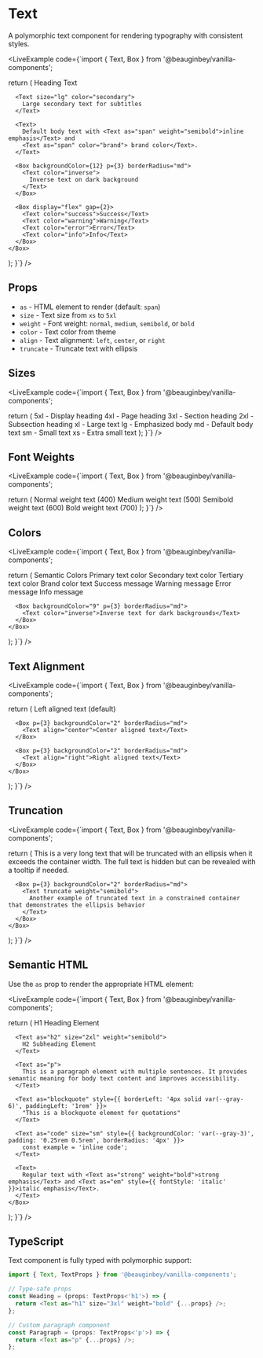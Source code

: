 
# Text

A polymorphic text component for rendering typography with consistent styles.

<LiveExample
  code={`import { Text, Box } from '@beauginbey/vanilla-components';

  return (
    <Box display="flex" flexDirection="column" gap={3}>
      <Text as="h1" size="4xl" weight="bold">
        Heading Text
      </Text>
      
      <Text size="lg" color="secondary">
        Large secondary text for subtitles
      </Text>
      
      <Text>
        Default body text with <Text as="span" weight="semibold">inline emphasis</Text> and
        <Text as="span" color="brand"> brand color</Text>.
      </Text>
      
      <Box backgroundColor={12} p={3} borderRadius="md">
        <Text color="inverse">
          Inverse text on dark background
        </Text>
      </Box>
      
      <Box display="flex" gap={2}>
        <Text color="success">Success</Text>
        <Text color="warning">Warning</Text>
        <Text color="error">Error</Text>
        <Text color="info">Info</Text>
      </Box>
    </Box>
  );
}`}
/>

## Props

- `as` - HTML element to render (default: `span`)
- `size` - Text size from `xs` to `5xl`
- `weight` - Font weight: `normal`, `medium`, `semibold`, or `bold`
- `color` - Text color from theme
- `align` - Text alignment: `left`, `center`, or `right`
- `truncate` - Truncate text with ellipsis

## Sizes

<LiveExample
  code={`import { Text, Box } from '@beauginbey/vanilla-components';

  return (
    <Box display="flex" flexDirection="column" gap={2}>
      <Text size="5xl">5xl - Display heading</Text>
      <Text size="4xl">4xl - Page heading</Text>
      <Text size="3xl">3xl - Section heading</Text>
      <Text size="2xl">2xl - Subsection heading</Text>
      <Text size="xl">xl - Large text</Text>
      <Text size="lg">lg - Emphasized body</Text>
      <Text size="md">md - Default body text</Text>
      <Text size="sm">sm - Small text</Text>
      <Text size="xs">xs - Extra small text</Text>
    </Box>
  );
}`}
/>

## Font Weights

<LiveExample
  code={`import { Text, Box } from '@beauginbey/vanilla-components';

  return (
    <Box display="flex" flexDirection="column" gap={2}>
      <Text weight="normal">Normal weight text (400)</Text>
      <Text weight="medium">Medium weight text (500)</Text>
      <Text weight="semibold">Semibold weight text (600)</Text>
      <Text weight="bold">Bold weight text (700)</Text>
    </Box>
  );
}`}
/>

## Colors

<LiveExample
  code={`import { Text, Box } from '@beauginbey/vanilla-components';

  return (
    <Box display="flex" flexDirection="column" gap={3}>
      <Box>
        <Text size="sm" weight="semibold">Semantic Colors</Text>
        <Box marginBottom={2} />
        <Box display="flex" flexDirection="column" gap={1}>
          <Text color="primary">Primary text color</Text>
          <Text color="secondary">Secondary text color</Text>
          <Text color="tertiary">Tertiary text color</Text>
          <Text color="brand">Brand color text</Text>
          <Text color="success">Success message</Text>
          <Text color="warning">Warning message</Text>
          <Text color="error">Error message</Text>
          <Text color="info">Info message</Text>
        </Box>
      </Box>
      
      <Box backgroundColor="9" p={3} borderRadius="md">
        <Text color="inverse">Inverse text for dark backgrounds</Text>
      </Box>
    </Box>
  );
}`}
/>

## Text Alignment

<LiveExample
  code={`import { Text, Box } from '@beauginbey/vanilla-components';

  return (
    <Box display="flex" flexDirection="column" gap={3}>
      <Box p={3} backgroundColor="2" borderRadius="md">
        <Text align="left">Left aligned text (default)</Text>
      </Box>
      
      <Box p={3} backgroundColor="2" borderRadius="md">
        <Text align="center">Center aligned text</Text>
      </Box>
      
      <Box p={3} backgroundColor="2" borderRadius="md">
        <Text align="right">Right aligned text</Text>
      </Box>
    </Box>
  );
}`}
/>

## Truncation

<LiveExample
  code={`import { Text, Box } from '@beauginbey/vanilla-components';

  return (
    <Box display="flex" flexDirection="column" gap={3} maxWidth="400px">
      <Text truncate>
        This is a very long text that will be truncated with an ellipsis when it exceeds the container width. The full text is hidden but can be revealed with a tooltip if needed.
      </Text>
      
      <Box p={3} backgroundColor="2" borderRadius="md">
        <Text truncate weight="semibold">
          Another example of truncated text in a constrained container that demonstrates the ellipsis behavior
        </Text>
      </Box>
    </Box>
  );
}`}
/>

## Semantic HTML

Use the `as` prop to render the appropriate HTML element:

<LiveExample
  code={`import { Text, Box } from '@beauginbey/vanilla-components';

  return (
    <Box display="flex" flexDirection="column" gap={3}>
      <Text as="h1" size="3xl" weight="bold">
        H1 Heading Element
      </Text>
      
      <Text as="h2" size="2xl" weight="semibold">
        H2 Subheading Element
      </Text>
      
      <Text as="p">
        This is a paragraph element with multiple sentences. It provides semantic meaning for body text content and improves accessibility.
      </Text>
      
      <Text as="blockquote" style={{ borderLeft: '4px solid var(--gray-6)', paddingLeft: '1rem' }}>
        "This is a blockquote element for quotations"
      </Text>
      
      <Text as="code" size="sm" style={{ backgroundColor: 'var(--gray-3)', padding: '0.25rem 0.5rem', borderRadius: '4px' }}>
        const example = 'inline code';
      </Text>
      
      <Text>
        Regular text with <Text as="strong" weight="bold">strong emphasis</Text> and <Text as="em" style={{ fontStyle: 'italic' }}>italic emphasis</Text>.
      </Text>
    </Box>
  );
}`}
/>

## TypeScript

Text component is fully typed with polymorphic support:

```typescript
import { Text, TextProps } from '@beauginbey/vanilla-components';

// Type-safe props
const Heading = (props: TextProps<'h1'>) => {
  return <Text as="h1" size="3xl" weight="bold" {...props} />;
};

// Custom paragraph component
const Paragraph = (props: TextProps<'p'>) => {
  return <Text as="p" {...props} />;
};
```